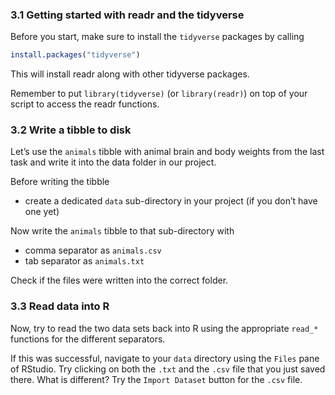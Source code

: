 ### 3.1 Getting started with readr and the tidyverse

Before you start, make sure to install the `tidyverse` packages by calling

```r
install.packages("tidyverse")
```

This will install readr along with other tidyverse packages.

Remember to put `library(tidyverse)` (or `library(readr)`) on top of your script to access the readr functions.

### 3.2 Write a tibble to disk

Let's use the `animals` tibble with animal brain and body weights from the last task and write it into the data folder in our project.

Before writing the tibble

- create a dedicated `data` sub-directory in your project (if you don't have one yet)

Now write the `animals` tibble to that sub-directory with

- comma separator as `animals.csv`
- tab separator as `animals.txt`

Check if the files were written into the correct folder.

### 3.3 Read data into R

Now, try to read the two data sets back into R using the appropriate `read_*` functions for the different separators.

If this was successful, navigate to your `data` directory using the `Files` pane of RStudio.
Try clicking on both the `.txt` and the `.csv` file that you just saved there. What is different? Try the `Import Dataset` button for the `.csv` file.

